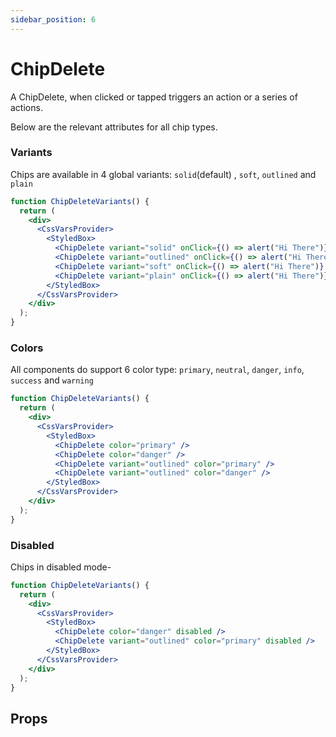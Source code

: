 ```yaml
---
sidebar_position: 6
---
```



# ChipDelete

A ChipDelete, when clicked or tapped triggers an action or a series of actions.

Below are the relevant attributes for all chip types.

### Variants

Chips are available in 4 global variants: `solid`(default) , `soft`, `outlined` and `plain`

```jsx live
function ChipDeleteVariants() {
  return (
    <div>
      <CssVarsProvider>
        <StyledBox>
          <ChipDelete variant="solid" onClick={() => alert("Hi There")} />
          <ChipDelete variant="outlined" onClick={() => alert("Hi There")} />
          <ChipDelete variant="soft" onClick={() => alert("Hi There")} />
          <ChipDelete variant="plain" onClick={() => alert("Hi There")} />
        </StyledBox>
      </CssVarsProvider>
    </div>
  );
}
```

### Colors

All components do support 6 color type: `primary`, `neutral`, `danger`, `info`, `success` and `warning`

```jsx live
function ChipDeleteVariants() {
  return (
    <div>
      <CssVarsProvider>
        <StyledBox>
          <ChipDelete color="primary" />
          <ChipDelete color="danger" />
          <ChipDelete variant="outlined" color="primary" />
          <ChipDelete variant="outlined" color="danger" />
        </StyledBox>
      </CssVarsProvider>
    </div>
  );
}
```

### Disabled

Chips in disabled mode-

```jsx live
function ChipDeleteVariants() {
  return (
    <div>
      <CssVarsProvider>
        <StyledBox>
          <ChipDelete color="danger" disabled />
          <ChipDelete variant="outlined" color="primary" disabled />
        </StyledBox>
      </CssVarsProvider>
    </div>
  );
}
```

## Props

<PropsTable name="ChipDelete" />

